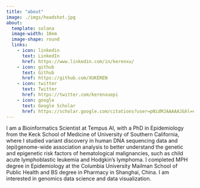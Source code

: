 ```yaml
---
title: "about"
image: ./imgs/headshot.jpg
about:
  template: solana
  image-width: 10em
  image-shape: round
  links:
    - icon: linkedin
      text: LinkedIn
      href: https://www.linkedin.com/in/kerenxu/
    - icon: github
      text: Github
      href: https://github.com/XUKEREN
    - icon: twitter
      text: Twitter
      href: https://twitter.com/kerenxuepi
    - icon: google
      text: Google Scholar
      href: https://scholar.google.com/citations?user=pNidMJAAAAAJ&hl=en&oi=ao
---
```


I am a Bioinformatics Scientist at Tempus AI, with a PhD in Epidemiology from the Keck School of Medicine of University of Southern California, where I studied variant discovery in human DNA sequencing data and (epi)genome-wide association analysis to better understand the genetic and epigenetic risk factors of hematological malignancies, such as child acute lymphoblastic leukemia and Hodgkin’s lymphoma. I completed MPH degree in Epidemiology at the Columbia University Mailman School of Public Health and BS degree in Pharmacy in Shanghai, China. I am interested in genomics data science and data visualization. 